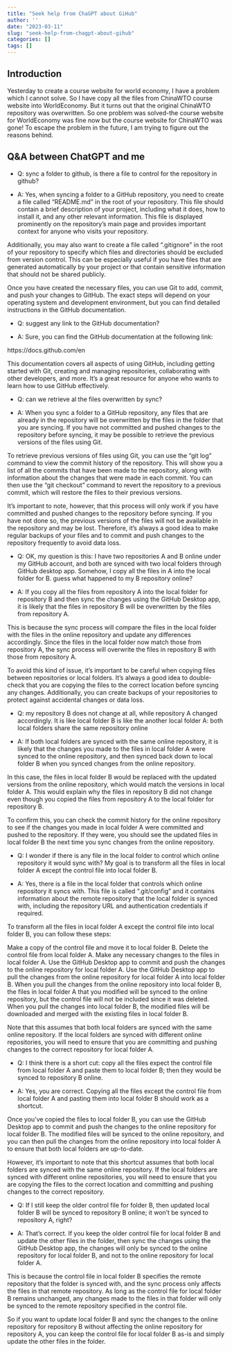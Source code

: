 ```yaml
---
title: "Seek help from ChaGPT about GiHub"
author: ''
date: "2023-03-11"
slug: "seek-help-from-chagpt-about-gihub"
categories: []
tags: []
---
```


## Introduction

Yesterday to create a course website for world economy, I have a problem which I cannot solve. So I have copy all the files from ChinaWTO course website into WorldEconomy. But it turns out that the original ChinaWTO repository was overwritten. So one problem was solved-the course website for WorldEconomy was fine now but the course website for ChinaWTO was gone!
To escape the problem in the future, I am trying to figure out the reasons behind.

## Q&A between ChatGPT and me

- Q: sync a folder to github, is there a file to control for the repository in github? 

- A: Yes, when syncing a folder to a GitHub repository, you need to create a file called "README.md" in the root of your repository. This file should contain a brief description of your project, including what it does, how to install it, and any other relevant information. This file is displayed prominently on the repository's main page and provides important context for anyone who visits your repository.

Additionally, you may also want to create a file called ".gitignore" in the root of your repository to specify which files and directories should be excluded from version control. This can be especially useful if you have files that are generated automatically by your project or that contain sensitive information that should not be shared publicly.

Once you have created the necessary files, you can use Git to add, commit, and push your changes to GitHub. The exact steps will depend on your operating system and development environment, but you can find detailed instructions in the GitHub documentation.

- Q: suggest any link to the GitHub documentation?

- A: Sure, you can find the GitHub documentation at the following link:

https://docs.github.com/en

This documentation covers all aspects of using GitHub, including getting started with Git, creating and managing repositories, collaborating with other developers, and more. It's a great resource for anyone who wants to learn how to use GitHub effectively.

- Q: can we retrieve al the files overwritten by sync?

- A: When you sync a folder to a GitHub repository, any files that are already in the repository will be overwritten by the files in the folder that you are syncing. If you have not committed and pushed changes to the repository before syncing, it may be possible to retrieve the previous versions of the files using Git.

To retrieve previous versions of files using Git, you can use the "git log" command to view the commit history of the repository. This will show you a list of all the commits that have been made to the repository, along with information about the changes that were made in each commit. You can then use the "git checkout" command to revert the repository to a previous commit, which will restore the files to their previous versions.

It's important to note, however, that this process will only work if you have committed and pushed changes to the repository before syncing. If you have not done so, the previous versions of the files will not be available in the repository and may be lost. Therefore, it's always a good idea to make regular backups of your files and to commit and push changes to the repository frequently to avoid data loss.

- Q: OK, my question is this: I have two repositories A and B online under my GitHub account, and both are synced with two local folders through GitHub desktop app. Somehow, I copy all the files in A into the local folder for B. guess what happened to my B repository online?

- A: If you copy all the files from repository A into the local folder for repository B and then sync the changes using the GitHub Desktop app, it is likely that the files in repository B will be overwritten by the files from repository A.

This is because the sync process will compare the files in the local folder with the files in the online repository and update any differences accordingly. Since the files in the local folder now match those from repository A, the sync process will overwrite the files in repository B with those from repository A.

To avoid this kind of issue, it's important to be careful when copying files between repositories or local folders. It's always a good idea to double-check that you are copying the files to the correct location before syncing any changes. Additionally, you can create backups of your repositories to protect against accidental changes or data loss.

- Q: my repository B does not change at all, while repository A changed accordingly. It is like local folder B is like the another local folder A: both local folders share the same repository online

- A: If both local folders are synced with the same online repository, it is likely that the changes you made to the files in local folder A were synced to the online repository, and then synced back down to local folder B when you synced changes from the online repository.

In this case, the files in local folder B would be replaced with the updated versions from the online repository, which would match the versions in local folder A. This would explain why the files in repository B did not change even though you copied the files from repository A to the local folder for repository B.

To confirm this, you can check the commit history for the online repository to see if the changes you made in local folder A were committed and pushed to the repository. If they were, you should see the updated files in local folder B the next time you sync changes from the online repository.

- Q: I wonder if there is any file in the local folder to control which online repository it would sync with? My goal is to transform all the files in local folder A except the control file into local folder B.

- A: Yes, there is a file in the local folder that controls which online repository it syncs with. This file is called ".git/config" and it contains information about the remote repository that the local folder is synced with, including the repository URL and authentication credentials if required.

To transform all the files in local folder A except the control file into local folder B, you can follow these steps:

Make a copy of the control file and move it to local folder B.
Delete the control file from local folder A.
Make any necessary changes to the files in local folder A.
Use the GitHub Desktop app to commit and push the changes to the online repository for local folder A.
Use the GitHub Desktop app to pull the changes from the online repository for local folder A into local folder B.
When you pull the changes from the online repository into local folder B, the files in local folder A that you modified will be synced to the online repository, but the control file will not be included since it was deleted. When you pull the changes into local folder B, the modified files will be downloaded and merged with the existing files in local folder B.

Note that this assumes that both local folders are synced with the same online repository. If the local folders are synced with different online repositories, you will need to ensure that you are committing and pushing changes to the correct repository for local folder A.

- Q: I think there is a short cut:  copy all the files expect the control file from local folder A and paste them to local folder B; then they would be synced to repository B online.

- A: Yes, you are correct. Copying all the files except the control file from local folder A and pasting them into local folder B should work as a shortcut.

Once you've copied the files to local folder B, you can use the GitHub Desktop app to commit and push the changes to the online repository for local folder B. The modified files will be synced to the online repository, and you can then pull the changes from the online repository into local folder A to ensure that both local folders are up-to-date.

However, it's important to note that this shortcut assumes that both local folders are synced with the same online repository. If the local folders are synced with different online repositories, you will need to ensure that you are copying the files to the correct location and committing and pushing changes to the correct repository.

- Q: If I still keep the older control file for folder B, then updated local folder B will be synced to repository B online; it won't be synced to repository A, right?

- A: That's correct. If you keep the older control file for local folder B and update the other files in the folder, then sync the changes using the GitHub Desktop app, the changes will only be synced to the online repository for local folder B, and not to the online repository for local folder A.

This is because the control file in local folder B specifies the remote repository that the folder is synced with, and the sync process only affects the files in that remote repository. As long as the control file for local folder B remains unchanged, any changes made to the files in that folder will only be synced to the remote repository specified in the control file.

So if you want to update local folder B and sync the changes to the online repository for repository B without affecting the online repository for repository A, you can keep the control file for local folder B as-is and simply update the other files in the folder.


